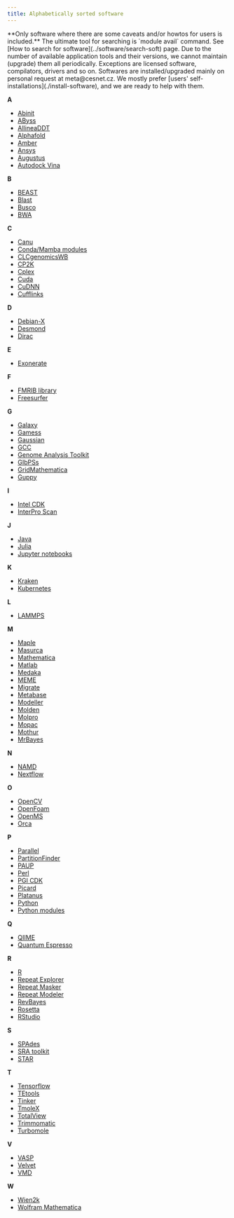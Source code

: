 ```yaml
---
title: Alphabetically sorted software
---
```

<Callout type="info" title="The list is not complete.">
    **Only software where there are some caveats and/or howtos for users is included.** The ultimate tool for searching is `module avail` command. See [How to search for software](../software/search-soft) page.
</Callout>


<Callout type="info" title="New software or its version.">
    Due to the number of available application tools and their versions, we cannot maintain (upgrade) them all periodically. Exceptions are licensed software, compilators, drivers and so on. Softwares are installed/upgraded mainly on personal request at meta@cesnet.cz. We mostly prefer [users' self-installations](./install-software), and we are ready to help with them.
</Callout>

**A**

- [Abinit](../software/sw-list/abinit)
- [AByss](../software/sw-list/abyss)
- [AllineaDDT](../software/fields/compilers/allinea-ddt)
- [Alphafold](../software/fields/genomics/alphafold)
- [Amber](../software/fields/chemistry/amber)
- [Ansys](../software/fields/mechanics/ansys)
- [Augustus](../software/sw-list/augustus)
- [Autodock Vina](../software/sw-list/autodock-vina)

**B**

- [BEAST](../software/sw-list/beast)
- [Blast](../software/sw-list/blast) 
- [Busco](../software/sw-list/busco)
- [BWA](../software/sw-list/bwa)

**C**

- [Canu](../software/sw-list/canu)
- [Conda/Mamba modules](../software/sw-list/conda-modules)
- [CLCgenomicsWB](../software/fields/genomics/clcbio-genomics-wb)
- [CP2K](../software/sw-list/cp2k)
- [Cplex](../software/sw-list/cplex)
- [Cuda](../software/sw-list/cuda) 
- [CuDNN](../software/sw-list/cudnn) 
- [Cufflinks](../software/sw-list/cufflinks)

**D**

- [Debian-X](../software/sw-list/debian-x)
- [Desmond](../software/sw-list/desmond)
- [Dirac](../software/sw-list/dirac)

**E**

- [Exonerate](../software/sw-list/exonerate)

**F**

- [FMRIB library](../software/sw-list/fsl)
- [Freesurfer](../software/sw-list/freesurfer)

**G**

- [Galaxy](../related/galaxy)
- [Gamess](../software/sw-list/gamess)
- [Gaussian](../software/fields/chemistry/gaussian)
- [GCC](../software/sw-list/gcc)
- [Genome Analysis Toolkit](../software/sw-list/gatk)
- [GIbPSs](../software/sw-list/gibpss)
- [GridMathematica](../software/sw-list/gridmathematica)
- [Guppy](../software/sw-list/guppy)

**I**

- [Intel CDK](../software/fields/compilers/intel)
- [InterPro Scan](../software/sw-list/interproscan)

**J**

- [Java](../software/fields/languages/java)
- [Julia](../software/sw-list/julia)
- [Jupyter notebooks](../software/sw-list/jupyter)


**K**

- [Kraken](../software/sw-list/kraken)
- [Kubernetes](../related/kubernetes)

**L**

- [LAMMPS](../software/sw-list/lammps)

**M**

- [Maple](../software/fields/mathematics/maple)
- [Masurca](../software/sw-list/masurca)
- [Mathematica](../software/fields/mathematics/wolfram-math)
- [Matlab](../software/fields/mathematics/matlab)
- [Medaka](../software/sw-list/medaka)
- [MEME](../software/sw-list/meme)
- [Migrate](../software/sw-list/migrate)
- [Metabase](../software/sw-list/metabase)
- [Modeller](../software/sw-list/modeller)
- [Molden](../software/fields/chemistry/molden)
- [Molpro](software/fields/chemistry/molpro)
- [Mopac](../software/sw-list/mopac)
- [Mothur](../software/sw-list/mothur)
- [MrBayes](../software/sw-list/mrbayes)

**N**

- [NAMD](../software/sw-list/namd)
- [Nextflow](../software/sw-list/nextflow)

**O**

- [OpenCV](../software/sw-list/opencv)
- [OpenFoam](../software/sw-list/openfoam)
- [OpenMS](../software/sw-list/openms)
- [Orca](../software/sw-list/orca)

**P**

- [Parallel](../software/sw-list/parallel)
- [PartitionFinder](../software/sw-list/partition-finder)
- [PAUP](../software/sw-list/paup)
- [Perl](../software/sw-list/perl-modules)
- [PGI CDK](../software/fields/compilers/pgi-cdk)
- [Picard](../software/sw-list/picard)
- [Platanus](../software/sw-list/platanus)
- [Python](../software/sw-list/python)
- [Python modules](../software/sw-list/python-modules)

**Q**

- [QIIME](../software/sw-list/qiime)
- [Quantum Espresso](../software/sw-list/quantum-espresso)


**R**

- [R](../software/fields/languages/r)
- [Repeat Explorer](../software/sw-list/repeat-explorer)
- [Repeat Masker](../software/sw-list/repeat-masker)
- [Repeat Modeler](../software/sw-list/repeat-modeler)
- [RevBayes](../software/sw-list/revbayes)
- [Rosetta](../software/sw-list/rosetta)
- [RStudio](../software/fields/compilers/rstudio)

**S**

- [SPAdes](../software/sw-list/spades)
- [SRA toolkit](../software/sw-list/sra-toolkit)
- [STAR](../software/sw-list/star)

**T**

- [Tensorflow](../software/sw-list/tensor-flow)
- [TEtools](../software/sw-list/tetools)
- [Tinker](../software/sw-list/tinker)
- [TmoleX](../software/sw-list/tmolex)
- [TotalView](../software/fields/compilers/total-view)
- [Trimmomatic](../software/sw-list/trimmomatic)
- [Turbomole](../software/fields/chemistry/turbomole)

**V**

- [VASP](../software/fields/chemistry/vasp)
- [Velvet](../software/sw-list/velvet)
- [VMD](../software/fields/chemistry/vmd)

**W**

- [Wien2k](software/fields/chemistry/wien2k)
- [Wolfram Mathematica](../software/fields/mathematics/wolfram-math)


